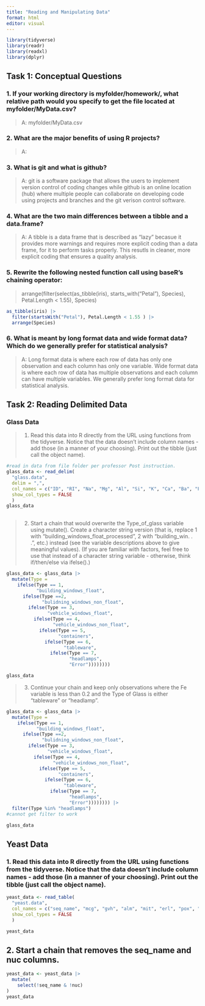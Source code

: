 ```yaml
---
title: "Reading and Manipulating Data"
format: html
editor: visual
---
```


```r
library(tidyverse)
library(readr)
library(readxl)
library(dplyr)
```

## Task 1: Conceptual Questions

### 1. If your working directory is myfolder/homework/, what relative path would you specify to get the file located at myfolder/MyData.csv?

> A: myfolder/MyData.csv

### 2. What are the major benefits of using R projects?

> A:

### 3. What is git and what is github?

> A: git is a software package that allows the users to implement version control of coding changes while github is an online location (hub) where multiple people can collaborate on developing code using projects and branches and the git verison control software.

### 4. What are the two main differences between a tibble and a data.frame?

> A: A tibble is a data frame that is described as "lazy" becasue it provides more warnings and requires more explicit coding than a data frame, for it to perform tasks properly. This resutls in cleaner, more explicit coding that ensures a quality analysis.

### 5. Rewrite the following nested function call using baseR’s chaining operator:

> arrange(filter(select(as_tibble(iris), starts_with("Petal"), Species), Petal.Length \< 1.55), Species)

```r
as_tibble(iris) |>
  filter(startsWith("Petal"), Petal.Length < 1.55 ) |>
  arrange(Species)
```

### 6. What is meant by long format data and wide format data? Which do we generally prefer for statistical analysis?

> A: Long format data is where each row of data has only one observation and each column has only one variable. Wide format data is where each row of data has multiple observations and each column can have multiple variables. We generally prefer long format data for statistical analysis.

## Task 2: Reading Delimited Data

### Glass Data

> 1.  Read this data into R directly from the URL using functions from the tidyverse. Notice that the data doesn’t include column names - add those (in a manner of your choosing). Print out the tibble (just call the object name).

```r
#read in data from file folder per professor Post instruction. 
glass_data <- read_delim(
  "glass.data",
  delim = ",",
  col_names = c("ID", "RI", "Na", "Mg", "Al", "Si", "K", "Ca", "Ba", "Fe", "Type"),
  show_col_types = FALSE
  )
glass_data
  
```

> 2.  Start a chain that would overwrite the Type_of_glass variable using mutate(). Create a character string version (that is, replace 1 with “building_windows_float_processed”, 2 with “building_win. . . ”, etc.) instead (see the variable descriptions above to give meaningful values). (If you are familiar with factors, feel free to use that instead of a character string variable - otherwise, think if/then/else via ifelse().)

```r

glass_data <- glass_data |>
  mutate(Type = 
    ifelse(Type == 1,
           "building_windows_float",
      ifelse(Type ==2, 
             "bulidning_windows_non_float",
        ifelse(Type == 3,
               "vehicle_windows_float",
          ifelse(Type == 4,
                 "vehicle_windows_non_float",
            ifelse(Type == 5,
                   "containers",
              ifelse(Type == 6,
                     "tableware",
                ifelse(Type == 7,
                       "headlamps",
                       "Error"))))))))

glass_data
```

> 3.  Continue your chain and keep only observations where the Fe variable is less than 0.2 and the Type of Glass is either “tableware” or “headlamp”.

```r
glass_data <- glass_data |>
  mutate(Type = 
    ifelse(Type == 1,
           "building_windows_float",
      ifelse(Type ==2, 
             "bulidning_windows_non_float",
        ifelse(Type == 3,
               "vehicle_windows_float",
          ifelse(Type == 4,
                 "vehicle_windows_non_float",
            ifelse(Type == 5,
                   "containers",
              ifelse(Type == 6,
                     "tableware",
                ifelse(Type == 7,
                       "headlamps",
                       "Error")))))))) |>
  filter(Type %in% "headlamps")
#cannot get filter to work

glass_data
```
## Yeast Data

### 1. Read this data into R directly from the URL using functions from the tidyverse. Notice that the data doesn’t include column names - add those (in a manner of your choosing). Print out the tibble (just call the object name).
 
```r
yeast_data <- read_table(
  "yeast.data",
  col_names = c("seq_name", "mcg", "gvh", "alm", "mit", "erl", "pox", "vac", "nuc", "class"),
  show_col_types = FALSE
  )

yeast_data
```
  
## 2. Start a chain that removes the seq_name and nuc columns.
```r
yeast_data <- yeast_data |>
  mutate(
    select(!seq_name & !nuc)
)
yeast_data
```

